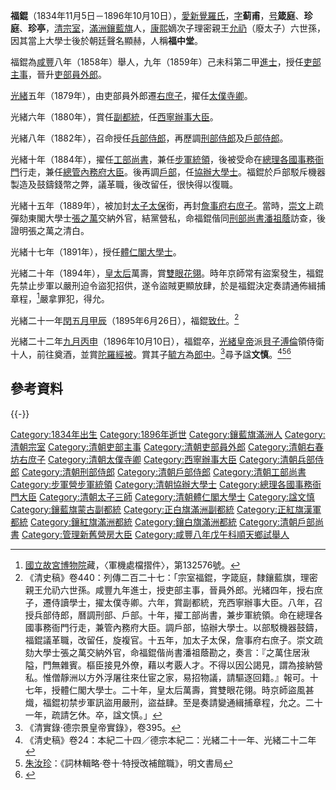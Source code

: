 {{Hatnote|这是[[满族人名|满族人名]]，只称名而不与姓氏连用，其姓氏为[[爱新觉罗氏|爱新觉罗]]。}}
{{明清人物信息框
| 姓名 = 福錕
| 原名 = 愛新覺羅‧福錕 (溥字輩)
| 圖片名稱=
| 圖片大小 =
| 圖片說明 =
| 最高職務 = 太子太保吏部尚書體仁閣大學士
| 國家 = 大清
| 爵位 =
| 籍貫 = 
| 族裔 = 滿族
| 旗籍 = 鑲藍旗
| 字號 = 蓟甫、箴庭
| 諡號 = 文慎
| 出生日期 = [[道光|道光]]十四年十月初五（1834年11月5日）
| 出生地點 = 
| 逝世日期 = [[光緒|光緒]]二十二年九月初二（1896年10月10日）
| 逝世地點 = 
| 墓葬 = 
| 配偶 =
| 親屬 = [[載耀|載耀]]（父）、[[毓章|毓章]]（子）、[[毓方|毓方]]（子）
| 出身 = 
*咸豐八年戊午科舉人
*咸豐九年己未科第二甲進士出身
| 經歷 = 
*吏部主事（同治三年～七年）
*步軍統領衙門兼辦司員上額外行走（同治七年）
*滿洲員外郎（同治七年～八年）
*內館監督（充任）（同治八年～同治？年）
*步軍統領衙門兼辦司員（同治八年～十年）
*戶部銀庫員外郎（同治十年～十三年）
*四品銜（同治十一年～？年）
*兵部候補員外郎（光緒元年～二年）
*[[清東陵|普祥峪]]工程處監督（充任）（光緒元年～二年）
*工部員外郎（光緒二年～四年）
*右春坊右庶子（光緒四年～五年）
*左春坊左庶子（光緒五年）
*[[日講起居注官|日講起居注官]]（充任）（光緒五年）
*翰林院侍講學士（光緒五年）
*鑲藍旗宗室[[佐領|佐領]]（光緒五年～光緒？年）
*翰林院侍讀學士（光緒五年）
*太僕寺卿（光緒五年～六年）
*副都統銜（光緒六年～？年）
*[[西寧辦事大臣|西寧辦事大臣]]（充任）（光緒六年～八年）
*兵部右侍郎（光緒八年）
*刑部右侍郎（光緒八年～九年）
*鑲藍旗蒙古副都統（光緒八年～光緒？年）
*戶部右侍郎兼管[[錢法堂|錢法堂]]事務（光緒九年）
*戶部左侍郎兼管[[三庫|三庫]]事務（光緒九年～十年）
*正白旗滿洲副都統（光緒九年～光緒？年）
*左翼總兵（署任）（光緒九年）
*左翼總兵（光緒九年～光緒？年）
*[[值年河道大臣|管理河道溝渠事務大臣]]（光緒九年；光緒十二年；光緒十四年；光緒十八年）
*軍政大臣（充任）（光緒十年）
*[[步軍統領|步軍統領]]（兼署）（光緒十年）
*專操大臣（充任）（光緒十年；光緒十八年）
*工部尚書（光緒十年）
*步軍統領（光緒十年～二十年）
*[[總理各國事務衙門|總理各國事務衙門]]行走（光緒十年）
*[[崇文門|崇文門]]正監督（充任）（光緒十年）
*[[總管內務府大臣|總管內務府大臣]]（光緒十年～光緒？年）
*[[文淵閣|文淵閣]]提舉閣事（充任）（光緒十年～光緒？年）
*管理[[御藥房|御藥房]][[太醫院|太醫院]]事務（光緒十年～光緒？年）
*戶部尚書（光緒十年～光緒十三年；光緒十三年～光緒？年）
*協辦大學士（光緒十年～光緒十三年；光緒十三年～光緒？年）
*滿洲經筵講官（充任）（光緒十年～光緒？年）
*武英殿總裁（充任）（光緒十二年）
*玉牒館副總裁（充任）（光緒十二年）
*各直省舉人覆試閱卷大臣（充任）（光緒十二年）
*磨勘試卷（充任）（光緒十二年；光緒十五年；光緒十七年；光緒十九年；光緒二十年）
*閱卷大臣（充任）（光緒十二年；光緒十三年；光緒十五年；光緒十八年；光緒十九年；光緒二十年）
*殿試讀卷官（充任）（光緒十二年）
*拔貢閱卷大臣（充任）（光緒十二年）
*對引大臣（署任）（光緒十三年）
*朝審大臣（充任）（光緒十三年）
*宗人府考試翎緞大臣（充任）（光緒十三年；光緒十五年；光緒十六年）
*正紅旗漢軍都統（署任）（光緒十三年～光緒？年）
*管理新舊營房（光緒十三年～光緒？年；光緒十五年～光緒？年）
*崇文門正監督（充任）（光緒十四年）
*閱試差卷大臣（充任）（光緒十四年）
*順天鄉試正考官（充任）（光緒十四年）
*大婚納采副使（光緒十四年）
*武舉覆試大臣（充任）（光緒十五年）
*覆勘宗室試卷大臣（充任）（光緒十五年）
*磨勘武舉大臣（充任）（光緒十五年）
*武場讀卷大臣（充任）（光緒十五年）
*考試漢廕生大臣（充任）（光緒十五年）
*太子太保銜（光緒十五年～光緒？年）
*[[教習庶吉士|教習庶吉士]]（充任）（光緒十五年）
*鑲紅旗滿洲都統（光緒十五年～光緒？年）
*[[八旗值年大臣|八旗值年大臣]]（光緒十五年～光緒十六年）
*右庶子（光緒十五年～光緒？年）
*鑲白旗滿洲都統（署任）（光緒十六年～光緒？年）
*內大臣（光緒十六年～光緒？年）
*[[虎槍營|虎槍營]]統領（署任）（光緒十六年～光緒？年）
*吏部尚書（光緒十六年～光緒？年）
*管理戶部三庫事務（光緒十六年～光緒？年）
*[[圓明園|圓明園]]三山事務（兼管）（光緒十七年）
*磨勘繙譯試卷大臣（充任）（光緒十七年）
*閱兵大臣（光緒十七年～光緒？年）
*考試筆帖式（充任）（光緒十七年）
*[[大學士|稽察欽奉上諭事件處]]（光緒十八年）
*對引大臣（充任）（光緒十八年）
*覆核朝審大臣（充任）（光緒十八年）
*大學士（光緒十八年；光緒二十一年～二十二年）
*體仁閣大學士（光緒十八年～光緒？年）
| 著作 =
}}

'''福錕'''（1834年11月5日－1896年10月10日），[[愛新覺羅氏|愛新覺羅氏]]，[[表字|字]]'''蓟甫'''，[[号|号]]'''箴庭'''、'''珍庭'''、'''珍亭'''，[[清宗室|清宗室]]，[[滿洲|滿洲]][[鑲藍旗|鑲藍旗]]人，[[康熙|康熙]]嫡次子理密親王[[允礽|允礽]]（廢太子）六世孫，因其當上大學士後於朝廷聲名顯赫，人稱'''福中堂'''。

福錕為[[咸豐|咸豐]]八年（1858年）舉人，九年（1859年）己未科第二甲[[進士|進士]]，授任[[吏部主事|吏部主事]]，晉升[[吏部|吏部]][[員外郎|員外郎]]。

[[光緒|光緒]]五年（1879年），由吏部員外郎遷[[右庶子|右庶子]]，擢任[[太僕寺卿|太僕寺卿]]。

光緒六年（1880年），賞任[[副都統|副都統]]，任[[西寧辦事大臣|西寧辦事大臣]]。

光緒八年（1882年），召命授任[[兵部侍郎|兵部侍郎]]，再歷調[[刑部侍郎|刑部侍郎]]及[[戶部侍郎|戶部侍郎]]。

光緒十年（1884年），擢任[[工部尚書|工部尚書]]，兼任[[步軍統領|步軍統領]]，後被受命在[[總理各國事務衙門|總理各國事務衙門]]行走，兼任[[總管內務府大臣|總管內務府大臣]]。後再調[[戶部|戶部]]，任[[協辦大學士|協辦大學士]]。福錕於戶部駁斥機器製造及鼓鑄錢幣之弊，議革職，後改留任，很快得以復職。

光緒十五年（1889年），被加封[[太子太保|太子太保]]銜，再封[[詹事府|詹事府]][[右庶子|右庶子]]。當時，[[崇文_(咸豐進士)|崇文]]上疏彈劾東閣大學士[[張之萬|張之萬]]交納外官，結黨營私，命福錕偕同[[刑部尚書|刑部尚書]][[潘祖蔭|潘祖蔭]]訪查，後證明張之萬之清白。

光緒十七年（1891年），授任[[體仁閣大學士|體仁閣大學士]]。

光緒二十年（1894年），[[慈禧|皇太后]]萬壽，賞[[雙眼花翎|雙眼花翎]]。時年京師常有盜案發生，福錕先禁止步軍以嚴刑迫令盜犯招供，遂令盜賊更顯放肆，於是福錕決定奏請通佈緝捕章程，<ref>[[國立故宮博物院|國立故宮博物院]]藏，〈軍機處檔摺件〉，第132576號。</ref>嚴拿罪犯，得允。

光緒二十一年[[閏五月|閏五月]][[甲辰|甲辰]]（1895年6月26日），福錕[[致仕|致仕]]。<ref>《清史稿》卷440：列傳二百二十七：「宗室福錕，字箴庭，隸鑲藍旗，理密親王允礽六世孫。咸豐九年進士，授吏部主事，晉員外郎。光緒四年，授右庶子，遷侍讀學士，擢太僕寺卿。六年，賞副都統，充西寧辦事大臣。八年，召授兵部侍郎，曆調刑部、戶部。十年，擢工部尚書，兼步軍統領。命在總理各國事務衙門行走，兼管內務府大臣。調戶部，協辦大學士。以部駁機器鼓鑄，福錕議革職，改留任，旋複官。十五年，加太子太保，詹事府右庶子。崇文疏劾大學士張之萬交納外官，命福錕偕尚書潘祖蔭勘之，奏言：『之萬住居湫隘，門無雜賓。樞臣接見外僚，藉以考覈人才。不得以因公謁見，謂為接納營私。惟僧靜洲以方外浮屠往來仕宦之家，易招物議，請驅逐回籍。』報可。十七年，授體仁閣大學士。二十年，皇太后萬壽，賞雙眼花翎。時京師盜風甚熾，福錕初禁步軍訊盜用嚴刑，盜益肆。至是奏請變通緝捕章程，允之。二十一年，疏請乞休。卒，諡文慎。」</ref>

光緒二十二年[[農曆九月|九月]][[丙申|丙申]]（1896年10月10日），福錕卒，[[光緒帝|光緒皇帝]]派[[貝子|貝子]][[溥倫|溥倫]]領侍衛十人，前往奠酒，並賞[[陀羅經被|陀羅經被]]。賞其子[[毓方|毓方]]為[[郎中|郎中]]。<ref>《清實錄‧德宗景皇帝實錄》，卷395。</ref>尋予諡'''文慎'''。<ref>《清史稿》卷24：本紀二十四／德宗本紀二：光緒二十一年、光緒二十二年</ref><ref>[[朱汝珍|朱汝珍]]：《詞林輯略·卷十·特授改補館職》，明文書局</ref><ref>{{Cite web |url=http://archive.ihp.sinica.edu.tw/ttscgi/ttsquery?0:18840424:mctauac:TM%3D%BA%D6%C0C |title=中研院史語所：福錕資料 |access-date=2011-07-18 |archive-date=2020-04-15 |archive-url=https://web.archive.org/web/20200415221510/http://archive.ihp.sinica.edu.tw/ttscgi/ttsquery?0:18840424:mctauac:TM%3D%BA%D6%C0C |dead-url=no }}</ref>

==參考資料==
{{reflist}}
{{-}}
{{start box}}
{{s-off}}
{{succession box|[[崇綺|崇綺]]|[[熙敬|熙敬]]|[[清朝戶部尚書列表|清朝戶部滿尚書]]|<small>光緒十一年十一月癸亥 - 光緒十八年八月甲申</small><br /><small>1886年1月3日 - 1892年10月19日</small>}}
{{end box}}

{{清朝入祀贤良祠}}
{{咸豐九年己未科殿試金榜}}
{{特授改補館職翰林}}
{{DEFAULTSORT:Zong宗}}
[[Category:1834年出生|Category:1834年出生]]
[[Category:1896年逝世|Category:1896年逝世]]
[[Category:鑲藍旗滿洲人|Category:鑲藍旗滿洲人]]
[[Category:清朝宗室|Category:清朝宗室]]
[[Category:清朝吏部主事|Category:清朝吏部主事]]
[[Category:清朝吏部員外郎|Category:清朝吏部員外郎]]
[[Category:清朝右春坊右庶子|Category:清朝右春坊右庶子]]
[[Category:清朝太僕寺卿|Category:清朝太僕寺卿]]
[[Category:西寧辦事大臣|Category:西寧辦事大臣]]
[[Category:清朝兵部侍郎|Category:清朝兵部侍郎]]
[[Category:清朝刑部侍郎|Category:清朝刑部侍郎]]
[[Category:清朝戶部侍郎|Category:清朝戶部侍郎]]
[[Category:清朝工部尚書|Category:清朝工部尚書]]
[[Category:步軍營步軍統領|Category:步軍營步軍統領]]
[[Category:清朝協辦大學士|Category:清朝協辦大學士]]
[[Category:總理各國事務衙門大臣|Category:總理各國事務衙門大臣]]
[[Category:清朝太子三師|Category:清朝太子三師]]
[[Category:清朝體仁閣大學士|Category:清朝體仁閣大學士]]
[[Category:諡文慎|Category:諡文慎]]
[[Category:鑲藍旗蒙古副都統|Category:鑲藍旗蒙古副都統]]
[[Category:正白旗滿洲副都統|Category:正白旗滿洲副都統]]
[[Category:正紅旗漢軍都統|Category:正紅旗漢軍都統]]
[[Category:鑲紅旗滿洲都統|Category:鑲紅旗滿洲都統]]
[[Category:鑲白旗滿洲都統|Category:鑲白旗滿洲都統]]
[[Category:清朝戶部尚書|Category:清朝戶部尚書]]
[[Category:管理新舊營房大臣|Category:管理新舊營房大臣]]
[[Category:咸豐八年戊午科順天鄉試舉人|Category:咸豐八年戊午科順天鄉試舉人]]